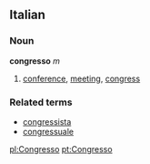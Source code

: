 ==Italian==
===Noun===
'''congresso''' ''m''

#[[conference]], [[meeting]], [[congress]]

===Related terms===
*[[congressista]]
*[[congressuale]]

[[pl:Congresso]]
[[pt:Congresso]]